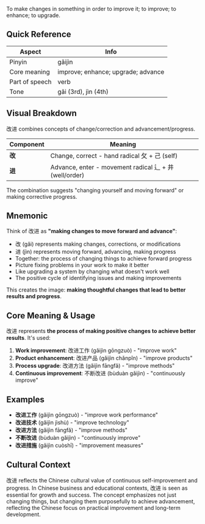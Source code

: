 To make changes in something in order to improve it; to improve; to enhance; to upgrade.

## Quick Reference

| Aspect         | Info                               |
| -------------- | ---------------------------------- |
| Pinyin         | gǎijìn                             |
| Core meaning   | improve; enhance; upgrade; advance |
| Part of speech | verb                               |
| Tone           | gǎi (3rd), jìn (4th)               |

## Visual Breakdown

改进 combines concepts of change/correction and advancement/progress.

| Component | Meaning                                                |
| --------- | ------------------------------------------------------ |
| **改**    | Change, correct - hand radical 攵 + 己 (self)          |
| **进**    | Advance, enter - movement radical 辶 + 井 (well/order) |

The combination suggests "changing yourself and moving forward" or making corrective progress.

## Mnemonic

Think of 改进 as **"making changes to move forward and advance"**:

- 改 (gǎi) represents making changes, corrections, or modifications
- 进 (jìn) represents moving forward, advancing, making progress
- Together: the process of changing things to achieve forward progress
- Picture fixing problems in your work to make it better
- Like upgrading a system by changing what doesn't work well
- The positive cycle of identifying issues and making improvements

This creates the image: **making thoughtful changes that lead to better results and progress**.

## Core Meaning & Usage

改进 represents **the process of making positive changes to achieve better results**. It's used:

1. **Work improvement**: 改进工作 (gǎijìn gōngzuò) - "improve work"
2. **Product enhancement**: 改进产品 (gǎijìn chǎnpǐn) - "improve products"
3. **Process upgrade**: 改进方法 (gǎijìn fāngfǎ) - "improve methods"
4. **Continuous improvement**: 不断改进 (bùduàn gǎijìn) - "continuously improve"

## Examples

- **改进工作** (gǎijìn gōngzuò) - "improve work performance"
- **改进技术** (gǎijìn jìshù) - "improve technology"
- **改进方法** (gǎijìn fāngfǎ) - "improve methods"
- **不断改进** (bùduàn gǎijìn) - "continuously improve"
- **改进措施** (gǎijìn cuòshī) - "improvement measures"

## Cultural Context

改进 reflects the Chinese cultural value of continuous self-improvement and progress. In Chinese
business and educational contexts, 改进 is seen as essential for growth and success. The concept
emphasizes not just changing things, but changing them purposefully to achieve advancement,
reflecting the Chinese focus on practical improvement and long-term development.
